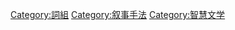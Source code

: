 {{catmore}}
{{Commons cat|Mottos}}

[[Category:詞組|Category:詞組]]
[[Category:叙事手法|Category:叙事手法]]
[[Category:智慧文学|Category:智慧文学]]